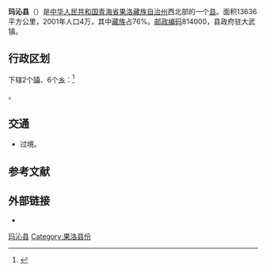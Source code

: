 {{Infobox China County
|Belong = [[青海省|青海省]][[果洛藏族自治州|果洛藏族自治州]]
}}

'''玛沁县'''（{{bo|z=རྨ་ཆེན།|w=rma chen|p=Maqên}}）是[[中华人民共和国|中华人民共和国]][[青海省|青海省]][[果洛藏族自治州|果洛藏族自治州]]西北部的一个[[县级行政区|县]]。面积13636平方公里，2001年人口4万，其中[[藏族|藏族]]占76%。[[邮政编码|邮政编码]]814000，县政府驻大武镇。

== 行政区划 ==
{{PAGENAMEBASE}}下辖2个[[镇|镇]]、6个[[乡_(中华人民共和国)|乡]]：<ref>{{PRC admin/ref sgc|63/26/21/000/000}}</ref>

{{PRC admin/children|63/26/21/000/000}}。

== 交通 ==
* {{中国国道名|347}}过境。

== 参考文献 ==
{{reflist}}

== 外部链接 ==
* {{Official website|http://www.maqin.gov.cn/|name=玛沁县人民政府}}

{{玛沁县行政区划}}
{{果洛藏族自治州行政区划}}
{{青海行政区划}}

[[Category:玛沁县|]]
[[Category:果洛县份|Category:果洛县份]]
